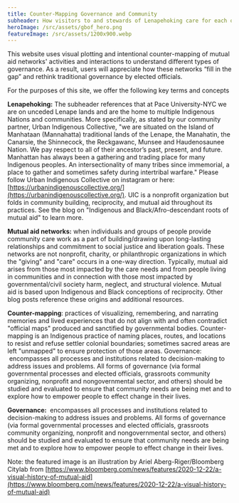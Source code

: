 ```yaml
---
title: Counter-Mapping Governance and Community
subheader: How visitors to and stewards of Lenapehoking care for each other
heroImage: /src/assets/gbof_hero.png
featureImage: /src/assets/1200x900.webp
---
```


This website uses visual plotting and intentional counter-mapping of mutual aid networks' activities and interactions to understand different types of governance. As a result, users will appreciate how these networks “fill in the gap” and rethink traditional governance by elected officials.

For the purposes of this site, we offer the following key terms and concepts

**Lenapehoking:** The subheader references that at Pace University-NYC we are on unceded Lenape lands and are the home to multiple Indigenous Nations and communities. More specifically, as stated by our community partner, Urban Indigenous Collective, "we are situated on the Island of Manhataan (Mannahatta) traditional lands of the Lenape, the Manahatin, the Canarsie, the Shinnecock, the Reckgawanc, Munsee and Haudenosaunee Nation. We pay respect to all of their ancestor’s past, present, and future. Manhattan has always been a gathering and trading place for many Indigenous peoples. An
intersectionality of many tribes since immemorial, a place to gather and sometimes safety during intertribal warfare." Please follow Urban Indigenous Collective on instagram or here: [https://urbanindigenouscollective.org/](https://urbanindigenouscollective.org/). UIC is a nonprofit organization but folds in community building, reciprocity, and mutual aid throughout its practices. See the blog on "Indigenous and Black/Afro-descendant roots of mutual aid" to learn more.

**Mutual aid networks:** when individuals and groups of people provide community care work as a part of building/drawing upon long-lasting relationships and commitment to social justice and liberation goals. These networks are not nonprofit, charity, or philanthropic organizations in which the "giving" and "care" occurs in a one-way direction. Typically, mutual aid arises from those most impacted by the care needs and from people living in communities and in connection with those most impacted by governmental/civil society harm, neglect, and structural violence. Mutual aid is based upon Indigenous
and Black conceptions of reciprocity. Other blog posts reference these origins and additional resources.

**Counter-mapping**: practices of visualizing, remembering, and narrating memories and lived experiences that do not align with and often contradict "official maps" produced and sanctified by governmental bodies. Counter-mapping is an
Indigenous practice of naming places, routes, and locations to resist and refuse settler colonial boundaries; sometimes sacred areas are left "unmapped" to ensure protection of those areas. Governance:  encompasses all processes and institutions related to decision-making to address issues and problems. All forms of governance (via formal governmental processes and elected officials, grassroots community organizing, nonprofit and nongovernmental sector, and others)
should be studied and evaluated to ensure that community needs are being met and to explore how to empower people to effect change in their lives. 

**Governance:**  encompasses all processes and institutions related to decision-making to address issues and problems. All forms of governance (via formal governmental processes and elected officials, grassroots community organizing, nonprofit and nongovernmental sector, and others) should be studied and evaluated to ensure that community needs are being
met and to explore how to empower people to effect change in their lives. 

Note: the featured image is an illustration by Ariel Aberg-Riger/Bloomberg Citylab from [https://www.bloomberg.com/news/features/2020-12-22/a-visual-history-of-mutual-aid](https://www.bloomberg.com/news/features/2020-12-22/a-visual-history-of-mutual-aid)
